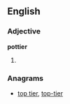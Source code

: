 ==English==

===Adjective===
'''pottier'''

# {{comparative of|[[potty]]}}

===Anagrams===
* [[top tier#English|top tier]], [[top-tier#English|top-tier]]